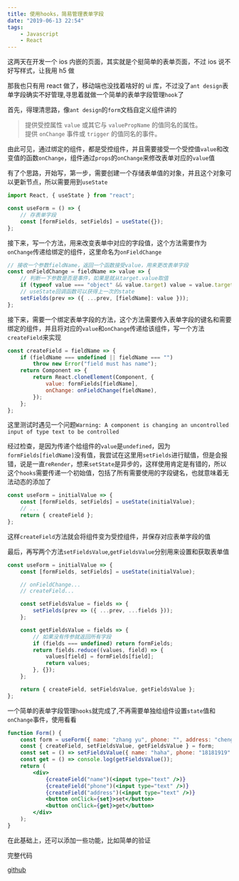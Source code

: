 ```yaml
---
title: 使用hooks，简易管理表单字段
date: "2019-06-13 22:54"
tags:
    - Javascript
    - React
---
```


这两天在开发一个 ios 内嵌的页面，其实就是个挺简单的表单页面，不过 ios 说不好写样式，让我用 h5 做

那我也只有用 react 做了，移动端也没找着啥好的 ui 库，不过没了`ant design`表单字段确实不好管理,寻思着就做一个简单的表单字段管理`hook`了

首先，得理清思路，像`ant design`的`form`文档自定义组件讲的

> 提供受控属性 `value` 或其它与 `valuePropName` 的值同名的属性。<br/>
> 提供 `onChange` 事件或 `trigger` 的值同名的事件。

由此可见，通过绑定的组件，都是受控组件，并且需要接受一个受控值`value`和改变值的函数`onChange`，组件通过`props`的`onChange`来修改表单对应的`value`值

有了个思路，开始写，第一步，需要创建一个存储表单值的对象，并且这个对象可以更新节点，所以需要用到`useState`

```jsx
import React, { useState } from "react";

const useForm = () => {
    // 存表单字段
    const [formFields, setFields] = useState({});
};
```

接下来，写一个方法，用来改变表单中对应的字段值，这个方法需要作为`onChange`传递给绑定的组件，这里命名为`onFieldChange`

```jsx
// 接收一个参数fieldName，返回一个函数接受value，用来更改表单字段
const onFieldChange = fieldName => value => {
    // 判断一下参数是否是事件，如果是就从target.value取值
    if (typeof value === "object" && value.target) value = value.target.value;
    // useState回调函数可以获得上一次的state
    setFields(prev => ({ ...prev, [fieldName]: value }));
};
```

接下来，需要一个绑定表单字段的方法，这个方法需要传入表单字段的键名和需要绑定的组件，并且将对应的`value`和`onChange`传递给该组件，写一个方法`createField`来实现

```jsx
const createField = fieldName => {
    if (fieldName === undefined || fieldName === "")
        throw new Error("field must has name");
    return Component => {
        return React.cloneElement(Component, {
            value: formFields[fieldName],
            onChange: onFieldChange(fieldName),
        });
    };
};
```

这里测试时遇见一个问题`Warning: A component is changing an uncontrolled input of type text to be controlled`

经过检查，是因为传递个给组件的`value`是`undefined`，因为`formFields[fieldName]`没有值，我尝试在这里用`setFields`进行赋值，但是会报错，说是一直`reRender`，想来`setState`是异步的，这样使用肯定是有错的，所以这个`hooks`需要传递一个初始值，包括了所有需要使用的字段键名，也就意味着无法动态的添加了

```jsx
const useForm = initialValue => {
    const [formFields, setFields] = useState(initialValue);
    // ...
    return { createField };
};
```

这样`createField`方法就会将组件变为受控组件，并保存对应表单字段的值

最后，再写两个方法`setFieldsValue`,`getFieldsValue`分别用来设置和获取表单值

```jsx
const useForm = initialValue => {
    const [formFields, setFields] = useState(initialValue);

    // onFieldChange...
    // createField...

    const setFieldsValue = fields => {
        setFields(prev => ({ ...prev, ...fields }));
    };

    const getFieldsValue = fields => {
        // 如果没有传参就返回所有字段
        if (fields === undefined) return formFields;
        return fields.reduce((values, field) => {
            values[field] = formFields[field];
            return values;
        }, {});
    };

    return { createField, setFieldsValue, getFieldsValue };
};
```

一个简单的表单字段管理`hooks`就完成了,不再需要单独给组件设置`state`值和`onChange`事件，使用看看

```jsx
function Form() {
    const form = useForm({ name: "zhang yu", phone: "", address: "chengdu" });
    const { createField, setFieldsValue, getFieldsValue } = form;
    const set = () => setFieldsValue({ name: "haha", phone: "18181919" });
    const get = () => console.log(getFieldsValue());
    return (
        <div>
            {createField("name")(<input type="text" />)}
            {createField("phone")(<input type="text" />)}
            {createField("address")(<input type="text" />)}
            <button onClick={set}>set</button>
            <button onClick={get}>get</button>
        </div>
    );
}
```

在此基础上，还可以添加一些功能，比如简单的验证

完整代码

[github](https://github.com/zhangyu1818/useform)
